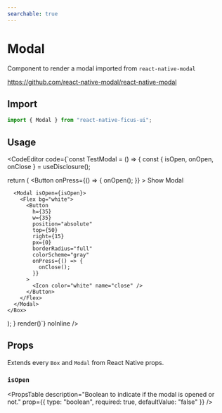 ```yaml
---
searchable: true
---
```



# Modal

Component to render a modal imported from `react-native-modal`

https://github.com/react-native-modal/react-native-modal

## Import

```js
import { Modal } from "react-native-ficus-ui";
```

## Usage

<CodeEditor code={`const TestModal = () => {
  const { isOpen, onOpen, onClose } = useDisclosure();

  return (
    <Box>
      <Button
        onPress={() => {
          onOpen();
        }}
      >
        Show Modal
      </Button>

      <Modal isOpen={isOpen}>
        <Flex bg="white">
          <Button
            h={35}
            w={35}
            position="absolute"
            top={50}
            right={15}
            px={0}
            borderRadius="full"
            colorScheme="gray"
            onPress={() => {
              onClose();
            }}
          >
            <Icon color="white" name="close" />
          </Button>
        </Flex>
      </Modal>
    </Box>
  );
}
render(<TestModal />)`} noInline />

## Props

Extends every `Box` and `Modal` from React Native props.

### `isOpen`
<PropsTable
  description="Boolean to indicate if the modal is opened or not."
  prop={{ type: "boolean", required: true, defaultValue: "false" }}
/>
